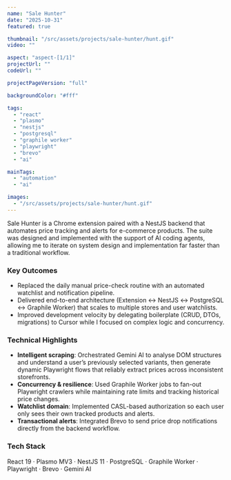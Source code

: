 ```yaml
---
name: "Sale Hunter"
date: "2025-10-31"
featured: true

thumbnail: "/src/assets/projects/sale-hunter/hunt.gif"
video: ""

aspect: "aspect-[1/1]"
projectUrl: ""
codeUrl: ""

projectPageVersion: "full"

backgroundColor: "#fff"

tags:
  - "react"
  - "plasmo"
  - "nestjs"
  - "postgresql"
  - "graphile worker"
  - "playwright"
  - "brevo"
  - "ai"

mainTags:
  - "automation"
  - "ai"

images:
  - "/src/assets/projects/sale-hunter/hunt.gif"
---
```


Sale Hunter is a Chrome extension paired with a NestJS backend that automates price
tracking and alerts for e-commerce products. The suite was designed and
implemented with the support of AI coding agents, allowing me to iterate on
system design and implementation far faster than a traditional workflow.

### Key Outcomes

- Replaced the daily manual price-check routine with an automated watchlist and
  notification pipeline.
- Delivered end-to-end architecture (Extension ↔ NestJS ↔ PostgreSQL ↔ Graphile
  Worker) that scales to multiple stores and user watchlists.
- Improved development velocity by delegating boilerplate (CRUD, DTOs,
  migrations) to Cursor while I focused on complex logic and concurrency.

### Technical Highlights

- **Intelligent scraping**: Orchestrated Gemini AI to analyse DOM structures and
  understand a user’s previously selected variants, then generate dynamic
  Playwright flows that reliably extract prices across inconsistent storefronts.
- **Concurrency & resilience**: Used Graphile Worker jobs to fan-out Playwright
  crawlers while maintaining rate limits and tracking historical price changes.
- **Watchlist domain**: Implemented CASL-based authorization so each user only
  sees their own tracked products and alerts.
- **Transactional alerts**: Integrated Brevo to send price drop notifications
  directly from the backend workflow.

### Tech Stack

React 19 · Plasmo MV3 · NestJS 11 · PostgreSQL · Graphile Worker · Playwright ·
Brevo · Gemini AI
